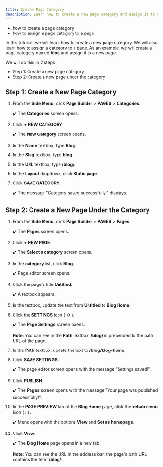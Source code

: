 ```yaml
---
title: Create Page Category
description: Learn how to create a new page category and assign it to a page.
---
```



<Alert type="success" title="WHAT YOU'LL LEARN">

- how to create a page category
- how to assign a page category to a page

</Alert>

In this tutorial, we will learn how to create a new page category. We will also learn how to assign a category to a page. 
As an example, we will create a page category named **blog** and assign it to a new page.

We will do this in 2 steps
- Step 1: Create a new page category
- Step 2: Create a new page under the category


## Step 1: Create a New Page Category

1. From the **Side Menu**, click **Page Builder** > **PAGES** > **Categories**.

    ✔️ The **Categories** screen opens.

2. Click **+ NEW CATEGORY**.

    ✔️ The **New Category** screen opens.

3. In the **Name** textbox, type **Blog**.

4. In the **Slug** textbox, type **blog**.

5. In the **URL** textbox, type **/blog/**.

6. In the **Layout** dropdown, click **Static page**.

7. Click **SAVE CATEGORY**.

    ✔️ The message "Category saved successfully." displays.


## Step 2: Create a New Page Under the Category

1. From the **Side Menu**, click **Page Builder** > **PAGES** > **Pages**.

    ✔️ The **Pages** screen opens.

2. Click **+ NEW PAGE**.

    ✔️ The **Select a category** screen opens.

3. In the **category** list, click **Blog**.

    ✔️ Page editor screen opens.

4. Click the page's title **Untitled**.

    ✔️ A textbox appears.

5. In the textbox, update the text from **Untitled** to **Blog Home**.

6. Click the **SETTINGS** icon ( ⚙️ ).

    ✔️ The **Page Settings** screen opens.

    **Note**: You can see in the **Path** textbox, **/blog/** is prepended to the path URL of the page.

7. In the **Path** textbox, update the text to **/blog/blog-home**.

8. Click **SAVE SETTINGS**.

    ✔️ The page editor screen opens with the message "Settings saved!".

9. Click **PUBLISH**.

    ✔️ The **Pages** screen opens with the message "Your page was published successfully!".

10. In the **PAGE PREVIEW** tab of the **Blog Home** page, click the **kebab menu** icon ( ⁝ ) .

    ✔️ Menu opens with the options **View** and **Set as homepage**.

11. Click **View**.

    ✔️ The **Blog Home** page opens in a new tab.

    **Note**: You can see the URL in the address bar; the page's path URL contains the term **/blog/**. 

